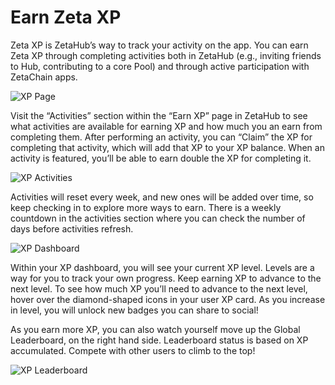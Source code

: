 
# Earn Zeta XP

Zeta XP is ZetaHub’s way to track your activity on the app. You can earn Zeta XP
through completing activities both in ZetaHub (e.g., inviting friends to Hub,
contributing to a core Pool) and through active participation with ZetaChain
apps.

![XP Page](/img/docs/zetahub/earn-zeta-xp-1.png)

Visit the “Activities” section within the “Earn XP” page in ZetaHub to see what
activities are available for earning XP and how much you an earn from completing
them. After performing an activity, you can “Claim” the XP for completing that
activity, which will add that XP to your XP balance. When an activity is
featured, you’ll be able to earn double the XP for completing it.

![XP Activities](/img/docs/zetahub/earn-zeta-xp-2.png)

Activities will reset every week, and new ones will be added over time, so keep
checking in to explore more ways to earn. There is a weekly countdown in the
activities section where you can check the number of days before activities
refresh.

![XP Dashboard](/img/docs/zetahub/earn-zeta-xp-3.png)

Within your XP dashboard, you will see your current XP level. Levels are a way
for you to track your own progress. Keep earning XP to advance to the next
level. To see how much XP you’ll need to advance to the next level, hover over
the diamond-shaped icons in your user XP card. As you increase in level, you
will unlock new badges you can share to social!

As you earn more XP, you can also watch yourself move up the Global Leaderboard,
on the right hand side. Leaderboard status is based on XP accumulated. Compete
with other users to climb to the top!

<Image src="/docs/img/docs/zetahub/earn-zeta-xp-4.png" width={400} height={850} alt="XP Leaderboard" />
